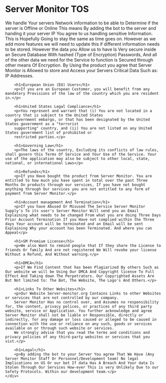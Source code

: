
<Layout>
    <div className={styles.text}>
        <h1>Server Monitor TOS</h1>
        <p>We handle Your servers Network information to be able to Determine if the server is Offline or Online This means By adding the bot to the server and handing it your server IP You agree to us handling sensitive Information. This is Hopefully Going to stay the same as time goes on. However as we add more features we will need to update this if different information needs to be stored. However the data you Allow us to have Is Very secure inside an Secure Database With hashed (Type of Encryption) Passwords, And all of the other data we need for the Service to function is Secured through other means Of Encryption.
        By Using the product you agree that Server Monitor is Allowed to store and Access your Servers Critical Data Such as: IP Addresses.</p>

        <h1>European Union (EU) Users</h1>
        <p>If you are an European Customer, you will benefit from any mandatory Provisions of the law of the country which you are resident in.</p>

        <h1>United States Legal Compliance</h1>
        <p>You represent and warrant that (i) You are not located in a country that is subject to the United States
        government embargo, or that has been designated by the United States government as a "terrorist
        supporting" country, and (ii) You are not listed on any United States government list of prohibited or
        restricted parties.</p>

        <h1>Governing Law</h1>
        <p>The laws of the country, Excluding its conflicts of law rules, shall govern this Terms Of Service and Your Use of the Service. Your use of the application may also be subject to other local, state, national, or international Laws</p>

        <h1>Refunds</h1>
        <p>If you Have bought the product from Server Monitor. You are entitled to how much you have spent in total over the past Three Months On products through our services, If you have not bought anything through Our services you are not entitled to any form of payment from Server Monitor.</p>

        <h1>Account management And Termination</h1>
        <p>If you have Abused Or Misused The Service Server Monitor Supply's To its user's Server Monitor Will send you an Email Explaining what needs to be changed From what you are doing Three Days Prior Account Termination If you Have not complied within the Three days Your account will be terminated and an Email will be sent Explaining Why your account has been Terminated. And where you can Appeal</p>

        <h1>SM Premium License</h1>
        <p>We also Want to remind people that If they share the License to friends Or family And are not registered We Will revoke your license Without a Refund, And Without warning.</p>

        <h1>DMCA</h1>
        <p>If We Find Content that has been Plagiarized By others Such as Our website we will be Using Our DMCA And Copyright license To Full Effect And Taking down The Perpetrators. Our Copyrighted Assets Are But Not limited to: The Bot, The Website, The Logo's And Others.</p>

        <h1>Links To Other Websites</h1>
        <p>Our Website Server-monitor.org Contains Links to other Websites or services that are not controlled by our company.
        Server Monitor Has no control over, and Assumes no responsibility for, the content, privacy polices, or practices of any third party website, service or Application. You further acknowledge and agree Server Monitor shall not be liable or Responsible, directly or indirectly, for any damage or loss caused or alleged to be caused in connection with the use or reliance on any such, goods or services available on or through such website or services.
        We strongly advise that you read the terms and conditions and privacy policies of any third-party websites or services that you vist.</p>

        <h1>Legal</h1>
        <p>By adding the bot to your Server You agree That We Have (Any Server Monitor Staff Or Personnel/Development team) No legal Implications on US Or our bot If data Has A Breach And Your data Is Stolen Through Our Services How-ever This is very Unlikely Due to our Safety Protocols. Within our development team.</p>
    </div>
</Layout>